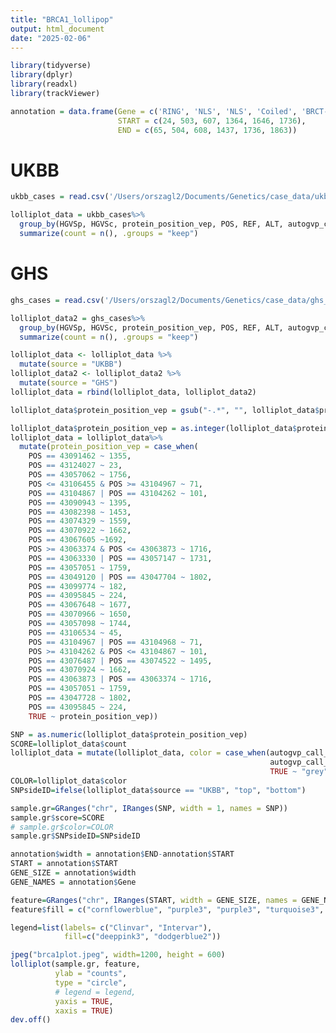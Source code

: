 ```yaml
---
title: "BRCA1_lollipop"
output: html_document
date: "2025-02-06"
---
```


```r
library(tidyverse)
library(dplyr)
library(readxl)
library(trackViewer)
```

```r
annotation = data.frame(Gene = c('RING', 'NLS', 'NLS', 'Coiled', 'BRCT-n', 'BRCT-c'),
                        START = c(24, 503, 607, 1364, 1646, 1736),
                        END = c(65, 504, 608, 1437, 1736, 1863))
```

# UKBB
```r
ukbb_cases = read.csv('/Users/orszagl2/Documents/Genetics/case_data/ukbb_brca1_cases.csv')
```

```r
lolliplot_data = ukbb_cases%>%
  group_by(HGVSp, HGVSc, protein_position_vep, POS, REF, ALT, autogvp_call_reason)%>%
  summarize(count = n(), .groups = "keep")
```

# GHS
```r
ghs_cases = read.csv('/Users/orszagl2/Documents/Genetics/case_data/ghs_brca1_cases.csv')
```

```r
lolliplot_data2 = ghs_cases%>%
  group_by(HGVSp, HGVSc, protein_position_vep, POS, REF, ALT, autogvp_call_reason)%>%
  summarize(count = n(), .groups = "keep")
```

```r
lolliplot_data <- lolliplot_data %>%
  mutate(source = "UKBB")
lolliplot_data2 <- lolliplot_data2 %>%
  mutate(source = "GHS")
lolliplot_data = rbind(lolliplot_data, lolliplot_data2)
```

```r
lolliplot_data$protein_position_vep = gsub("-.*", "", lolliplot_data$protein_position_vep)
```

```r
lolliplot_data$protein_position_vep = as.integer(lolliplot_data$protein_position_vep)
lolliplot_data = lolliplot_data%>% 
  mutate(protein_position_vep = case_when(
    POS == 43091462 ~ 1355,
    POS == 43124027 ~ 23,
    POS == 43057062 ~ 1756,
    POS <= 43106455 & POS >= 43104967 ~ 71,
    POS == 43104867 | POS == 43104262 ~ 101,
    POS == 43090943 ~ 1395, 
    POS == 43082398 ~ 1453,
    POS == 43074329 ~ 1559,
    POS == 43070922 ~ 1662,
    POS == 43067605 ~1692,
    POS >= 43063374 & POS <= 43063873 ~ 1716,
    POS == 43063330 | POS == 43057147 ~ 1731,
    POS == 43057051 ~ 1759,
    POS == 43049120 | POS == 43047704 ~ 1802,
    POS == 43099774 ~ 182,
    POS == 43095845 ~ 224,
    POS == 43067648 ~ 1677,
    POS == 43070966 ~ 1650,
    POS == 43057098 ~ 1744,
    POS == 43106534 ~ 45,
    POS == 43104967 | POS == 43104968 ~ 71,
    POS >= 43104262 & POS <= 43104867 ~ 101,
    POS == 43076487 | POS == 43074522 ~ 1495,
    POS == 43070924 ~ 1662,
    POS == 43063873 | POS == 43063374 ~ 1716, 
    POS == 43057051 ~ 1759,
    POS == 43047728 ~ 1802,
    POS == 43095845 ~ 224,
    TRUE ~ protein_position_vep))
```

```r
SNP = as.numeric(lolliplot_data$protein_position_vep)
SCORE=lolliplot_data$count  
lolliplot_data = mutate(lolliplot_data, color = case_when(autogvp_call_reason == "ClinVar" ~ "deeppink3" ,
                                                          autogvp_call_reason == "InterVar" ~ "dodgerblue2" ,
                                                          TRUE ~ "grey"))
COLOR=lolliplot_data$color 
SNPsideID=ifelse(lolliplot_data$source == "UKBB", "top", "bottom")
```

```r
sample.gr=GRanges("chr", IRanges(SNP, width = 1, names = SNP))
sample.gr$score=SCORE
# sample.gr$color=COLOR
sample.gr$SNPsideID=SNPsideID
```

```r
annotation$width = annotation$END-annotation$START
START = annotation$START
GENE_SIZE = annotation$width
GENE_NAMES = annotation$Gene
```

```r
feature=GRanges("chr", IRanges(START, width = GENE_SIZE, names = GENE_NAMES))
feature$fill = c("cornflowerblue", "purple3", "purple3", "turquoise3", "pink2", "pink2")
```

```r
legend=list(labels= c("Clinvar", "Intervar"), 
            fill=c("deeppink3", "dodgerblue2"))
```

            
```r
jpeg("brca1plot.jpeg", width=1200, height = 600)
lolliplot(sample.gr, feature, 
          ylab = "counts", 
          type = "circle",
          # legend = legend, 
          yaxis = TRUE, 
          xaxis = TRUE)
dev.off()
```


